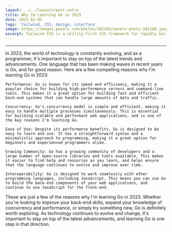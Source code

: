 ```yaml
---
layout: ../../layouts/post.astro
title: Why Im Learning Go in 2023
date: 2023-02-05
tags: 'tailwind, CSS, design, interface'
image: https://images.pexels.com/photos/281260/pexels-photo-281260.jpeg?auto=compress&cs=tinysrgb&w=1260&h=750&dpr=1
excerpt: Tailwind CSS is a utility-first CSS framework for rapidly building custom user interfaces.
---
```


---

In 2023, the world of technology is constantly evolving, and as a programmer, it's important to stay on top of the latest trends and advancements. One language that has been making waves in recent years is Go, and for good reason. Here are a few compelling reasons why I'm learning Go in 2023:

    Performance: Go is known for its speed and efficiency, making it a popular choice for building high-performance servers and command-line tools. This makes it a great option for building fast and efficient back-end systems that can handle large amounts of data and traffic.

    Concurrency: Go's concurrency model is simple and efficient, making it easy to handle multiple processes simultaneously. This is essential for building scalable and performant web applications, and is one of the key reasons I'm learning Go.

    Ease of Use: Despite its performance benefits, Go is designed to be easy to learn and use. It has a straightforward syntax and a minimalistic approach to programming, making it a great option for beginners and experienced programmers alike.

    Growing Community: Go has a growing community of developers and a large number of open-source libraries and tools available. This makes it easier to find help and resources as you learn, and helps ensure that the language continues to evolve and improve over time.

    Interoperability: Go is designed to work seamlessly with other programming languages, including JavaScript. This means you can use Go to build the back-end components of your web applications, and continue to use JavaScript for the front-end.

These are just a few of the reasons why I'm learning Go in 2023. Whether you're looking to improve your back-end skills, expand your knowledge of concurrency and performance, or simply try something new, Go is definitely worth exploring. As technology continues to evolve and change, it's important to stay on top of the latest advancements, and learning Go is one step in that direction.
